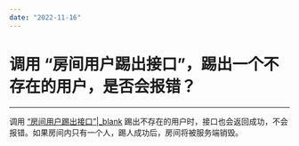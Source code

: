 ```yaml
---
date: "2022-11-16"
---
```

# 调用 “房间用户踢出接口”，踢出一个不存在的用户，是否会报错？  

- - -

调用 [“房间用户踢出接口”\|_blank](#3895) 踢出不存在的用户时，接口也会返回成功，不会报错。如果房间内只有一个人，踢人成功后，房间将被服务端销毁。